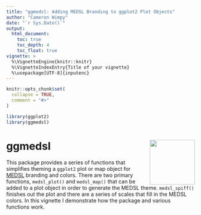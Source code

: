```yaml
---
title: "ggmedsl: Adding MEDSL Branding to ggplot2 Plot Objects"
author: "Cameron Wimpy"
date: "`r Sys.Date()`"
output:  
  html_document:
    toc: true
    toc_depth: 4
    toc_float: true
vignette: >
  %\VignetteEngine{knitr::knitr}
  %\VignetteIndexEntry{Title of your vignette}
  %\usepackage[UTF-8]{inputenc}
---
```


```r
knitr::opts_chunk$set(
  collapse = TRUE,
  comment = "#>"
)

library(ggplot2)
library(ggmedsl)
```

# ggmedsl <img src="../man/figures/logo_small.png" align="right" height=120/>

This package provides a series of functions that simplifies theming a `ggplot2` plot or map object for [MEDSL](http://electionlab.mit.edu) branding and colors. There are two primary functions, `medsl_plot()` and `medsl_map()` that can be added to a plot object in order to generate the MEDSL theme. `medsl_spiff()` finishes out the plot and there are a series of scales that fill in the MEDSL colors. In this vignette I demonstrate how the package and various functions work.

